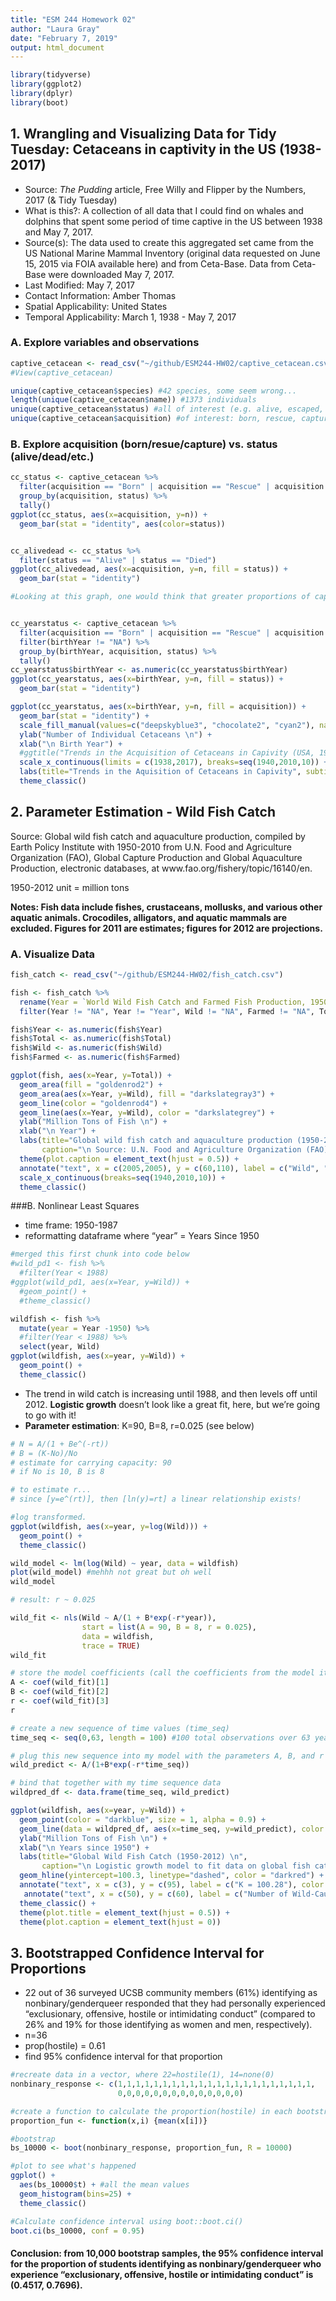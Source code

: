 ---
title: "ESM 244 Homework 02"
author: "Laura Gray"
date: "February 7, 2019"
output: html_document
---

```{r setup, include=FALSE}

library(tidyverse)
library(ggplot2)
library(dplyr)
library(boot)

```

## 1. Wrangling and Visualizing Data for Tidy Tuesday: Cetaceans in captivity in the US (1938-2017)

- Source: *The Pudding* article, Free Willy and Flipper by the Numbers, 2017 (& Tidy Tuesday)
- What is this?: A collection of all data that I could find on whales and dolphins that spent some period of time captive in the US between 1938 and May 7, 2017.
- Source(s): The data used to create this aggregated set came from the US National Marine Mammal Inventory (original data requested on June 15, 2015 via FOIA available here) and from Ceta-Base. Data from Ceta-Base were downloaded May 7, 2017.
- Last Modified: May 7, 2017
- Contact Information: Amber Thomas
- Spatial Applicability: United States
- Temporal Applicability: March 1, 1938 - May 7, 2017

### A. Explore variables and observations

```{r exploring}

captive_cetacean <- read_csv("~/github/ESM244-HW02/captive_cetacean.csv")
#View(captive_cetacean)

unique(captive_cetacean$species) #42 species, some seem wrong...
length(unique(captive_cetacean$name)) #1373 individuals
unique(captive_cetacean$status) #all of interest (e.g. alive, escaped, unknown, stillbirth...)
unique(captive_cetacean$acquisition) #of interest: born, rescue, capture

```

### B. Explore acquisition (born/resue/capture) vs. status (alive/dead/etc.)
```{r visualizing01}

cc_status <- captive_cetacean %>% 
  filter(acquisition == "Born" | acquisition == "Rescue" | acquisition == "Capture") %>% 
  group_by(acquisition, status) %>% 
  tally()
ggplot(cc_status, aes(x=acquisition, y=n)) +
  geom_bar(stat = "identity", aes(color=status))


cc_alivedead <- cc_status %>% 
  filter(status == "Alive" | status == "Died")
ggplot(cc_alivedead, aes(x=acquisition, y=n, fill = status)) +
  geom_bar(stat = "identity")

#Looking at this graph, one would think that greater proportions of captured whales tend to die than those born in captivity. But this might be masked by the effects of time, as well. Does not illustrate whale age... 


cc_yearstatus <- captive_cetacean %>% 
  filter(acquisition == "Born" | acquisition == "Rescue" | acquisition == "Capture") %>%
  filter(birthYear != "NA") %>% 
  group_by(birthYear, acquisition, status) %>% 
  tally() 
cc_yearstatus$birthYear <- as.numeric(cc_yearstatus$birthYear)
ggplot(cc_yearstatus, aes(x=birthYear, y=n, fill = status)) +
  geom_bar(stat = "identity")

ggplot(cc_yearstatus, aes(x=birthYear, y=n, fill = acquisition)) +
  geom_bar(stat = "identity") +
  scale_fill_manual(values=c("deepskyblue3", "chocolate2", "cyan2"), name = "Acquisition") +
  ylab("Number of Individual Cetaceans \n") +
  xlab("\n Birth Year") +
  #ggtitle("Trends in the Acquisition of Cetaceans in Capivity (USA, 1938-2017) \n") +
  scale_x_continuous(limits = c(1938,2017), breaks=seq(1940,2010,10)) +
  labs(title="Trends in the Aquisition of Cetaceans in Capivity", subtitle="United States, 1938-2017", caption="\n Source: US National Marine Mammal Inventory, CetaBase. Includes 37 species of whales and dolphins.") +
  theme_classic()

```

## 2. Parameter Estimation - Wild Fish Catch

Source: Global wild fish catch and aquaculture production, compiled by Earth Policy Institute with 1950-2010 from U.N. Food and Agriculture Organization (FAO), Global Capture Production and Global Aquaculture Production, electronic databases, at www.fao.org/fishery/topic/16140/en. 

1950-2012
unit = million tons

**Notes: Fish data include fishes, crustaceans, mollusks, and various other aquatic animals. Crocodiles, alligators, and aquatic mammals are excluded. Figures for 2011 are estimates; figures for 2012 are projections.**

### A. Visualize Data

```{r visualizing02}

fish_catch <- read_csv("~/github/ESM244-HW02/fish_catch.csv")

fish <- fish_catch %>% 
  rename(Year = `World Wild Fish Catch and Farmed Fish Production, 1950-2012`, Wild = X2, Farmed = X3, Total = X4) %>% 
  filter(Year != "NA", Year != "Year", Wild != "NA", Farmed != "NA", Total != "NA")

fish$Year <- as.numeric(fish$Year)
fish$Total <- as.numeric(fish$Total)
fish$Wild <- as.numeric(fish$Wild)
fish$Farmed <- as.numeric(fish$Farmed)

ggplot(fish, aes(x=Year, y=Total)) +
  geom_area(fill = "goldenrod2") +
  geom_area(aes(x=Year, y=Wild), fill = "darkslategray3") +
  geom_line(color = "goldenrod4") +
  geom_line(aes(x=Year, y=Wild), color = "darkslategrey") +
  ylab("Million Tons of Fish \n") +
  xlab("\n Year") +
  labs(title="Global wild fish catch and aquaculture production (1950-2012) \n", 
       caption="\n Source: U.N. Food and Agriculture Organization (FAO), Earth Policy Institute. Fish data include fishes, \n crustaceans, mollusks, and various other aquatic animals. Crocodiles, alligators, and aquatic mammals are excluded. \n Figures for 2011 are estimates; figures for 2012 are projections.") +
  theme(plot.caption = element_text(hjust = 0.5)) +
  annotate("text", x = c(2005,2005), y = c(60,110), label = c("Wild", "Farmed")) +
  scale_x_continuous(breaks=seq(1940,2010,10)) + 
  theme_classic()

```

###B. Nonlinear Least Squares

- time frame: 1950-1987
- reformatting dataframe where "year" = Years Since 1950


```{r}
#merged this first chunk into code below
#wild_pd1 <- fish %>% 
  #filter(Year < 1988)
#ggplot(wild_pd1, aes(x=Year, y=Wild)) +
  #geom_point() +
  #theme_classic()

wildfish <- fish %>%
  mutate(year = Year -1950) %>% 
  #filter(Year < 1988) %>% 
  select(year, Wild)
ggplot(wildfish, aes(x=year, y=Wild)) +
  geom_point() +
  theme_classic()

```

- The trend in wild catch is increasing until 1988, and then levels off until 2012. **Logistic growth** doesn't look like a great fit, here, but we're going to go with it!
- **Parameter estimation**: K=90, B=8, r=0.025 (see below)

```{r model}

# N = A/(1 + Be^(-rt))
# B = (K-No)/No
# estimate for carrying capacity: 90
# if No is 10, B is 8

# to estimate r...
# since [y=e^(rt)], then [ln(y)=rt] a linear relationship exists!

#log transformed. 
ggplot(wildfish, aes(x=year, y=log(Wild))) +
  geom_point() +
  theme_classic()

wild_model <- lm(log(Wild) ~ year, data = wildfish)
plot(wild_model) #mehhh not great but oh well
wild_model

# result: r ~ 0.025

wild_fit <- nls(Wild ~ A/(1 + B*exp(-r*year)),
                start = list(A = 90, B = 8, r = 0.025), 
                data = wildfish,
                trace = TRUE)
wild_fit

# store the model coefficients (call the coefficients from the model itself, don't type values)
A <- coef(wild_fit)[1]
B <- coef(wild_fit)[2]
r <- coef(wild_fit)[3]
r

# create a new sequence of time values (time_seq)
time_seq <- seq(0,63, length = 100) #100 total observations over 63 years

# plug this new sequence into my model with the parameters A, B, and r that we found
wild_predict <- A/(1+B*exp(-r*time_seq))

# bind that together with my time sequence data
wildpred_df <- data.frame(time_seq, wild_predict)

ggplot(wildfish, aes(x=year, y=Wild)) +
  geom_point(color = "darkblue", size = 1, alpha = 0.9) + 
  geom_line(data = wildpred_df, aes(x=time_seq, y=wild_predict), color = "darkgrey", alpha = 0.8, size = 1) +
  ylab("Million Tons of Fish \n") +
  xlab("\n Years since 1950") +
  labs(title="Global Wild Fish Catch (1950-2012) \n", 
       caption="\n Logistic growth model to fit data on global fish catch, where K=100.28, B=4.32, r=0.0699. \n Source: U.N. Food and Agriculture Organization (FAO), Earth Policy Institute. Fish data include fishes, crustaceans, \n mollusks, and various other aquatic animals. Crocodiles, alligators, and aquatic mammals are excluded. \n Figures for 2011 are estimates; figures for 2012 are projections.") +
  geom_hline(yintercept=100.3, linetype="dashed", color = "darkred") +
  annotate("text", x = c(3), y = c(95), label = c("K = 100.28"), color = "darkred") +
   annotate("text", x = c(50), y = c(60), label = c("Number of Wild-Caught Fish = \n 100.28 / (1 + 4.32 e^(-0.06989*years))"), color = "darkblue") +
  theme_classic() +
  theme(plot.title = element_text(hjust = 0.5)) +
  theme(plot.caption = element_text(hjust = 0))

```

## 3. Bootstrapped Confidence Interval for Proportions 

- 22 out of 36 surveyed UCSB community members (61%) identifying as nonbinary/genderqueer responded that they had personally experienced "exclusionary, offensive, hostile or intimidating conduct" (compared to 26% and 19% for those identifying as women and men, respectively).
- n=36 
- prop(hostile) = 0.61
- find 95% confidence interval for that proportion

```{r}

#recreate data in a vector, where 22=hostile(1), 14=none(0)
nonbinary_response <- c(1,1,1,1,1,1,1,1,1,1,1,1,1,1,1,1,1,1,1,1,1,1,
                        0,0,0,0,0,0,0,0,0,0,0,0,0,0)

#create a function to calculate the proportion(hostile) in each bootstrap sample
proportion_fun <- function(x,i) {mean(x[i])}

#bootstrap
bs_10000 <- boot(nonbinary_response, proportion_fun, R = 10000)

#plot to see what's happened
ggplot() + 
  aes(bs_10000$t) + #all the mean values
  geom_histogram(bins=25) +
  theme_classic()

#Calculate confidence interval using boot::boot.ci()
boot.ci(bs_10000, conf = 0.95)
```

#### **Conclusion**: from 10,000 bootstrap samples, the 95% confidence interval for the proportion of students identifying as nonbinary/genderqueer who experience "exclusionary, offensive, hostile or intimidating conduct" is (0.4517, 0.7696). 











